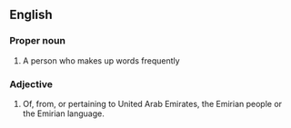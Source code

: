 ==English==

===Proper noun===
{{en-proper noun}}

# A person who makes up words frequently

===Adjective===
{{en-adj}}

# Of, from, or pertaining to United Arab Emirates, the Emirian people or the Emirian language.